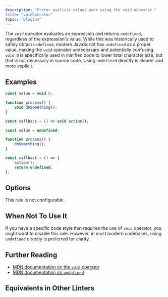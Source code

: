 ```yaml
---
description: "Prefer explicit values over using the void operator."
title: "voidOperator"
topic: "plugins"
---
```



<RuleSummary plugin="ts" rule="voidOperator" />

The `void` operator evaluates an expression and returns `undefined`, regardless of the expression's value.
While this was historically used to safely obtain `undefined`, modern JavaScript has `undefined` as a proper value, making the `void` operator unnecessary and potentially confusing.
`void 0` is specifically used in minified code to lower total character size, but that is not necessary in source code.
Using `undefined` directly is clearer and more explicit.

## Examples

<Tabs>
<TabItem label="❌ Incorrect">

```ts
const value = void 0;

function process() {
	void doSomething();
}

const callback = () => void action();
```

</TabItem>
<TabItem label="✅ Correct">

```ts
const value = undefined;

function process() {
	doSomething();
}

const callback = () => {
	action();
	return undefined;
};
```

</TabItem>
</Tabs>

## Options

This rule is not configurable.

## When Not To Use It

If you have a specific code style that requires the use of `void` operator, you might want to disable this rule.
However, in most modern codebases, using `undefined` directly is preferred for clarity.

## Further Reading

- [MDN documentation on the `void` operator](https://developer.mozilla.org/en-US/docs/Web/JavaScript/Reference/Operators/void)
- [MDN documentation on `undefined`](https://developer.mozilla.org/en-US/docs/Web/JavaScript/Reference/Global_Objects/undefined)

## Equivalents in Other Linters

<RuleEquivalents pluginId="ts" ruleId="voidOperator" />
